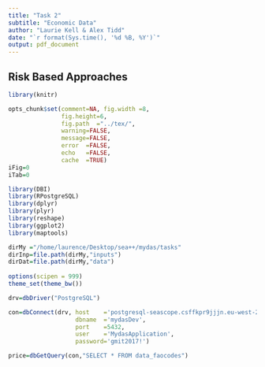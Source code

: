 ```yaml
---
title: "Task 2"
subtitle: "Economic Data" 
author: "Laurie Kell & Alex Tidd"
date: "`r format(Sys.time(), '%d %B, %Y')`"
output: pdf_document
---
```


## Risk Based Approaches

```r
library(knitr)

opts_chunk$set(comment=NA, fig.width =8, 
               fig.height=6,
               fig.path  ="../tex/",
               warning=FALSE, 
               message=FALSE, 
               error  =FALSE, 
               echo   =FALSE,
               cache  =TRUE)
iFig=0
iTab=0
```

```r
library(DBI)
library(RPostgreSQL)
library(dplyr)
library(plyr)
library(reshape)
library(ggplot2)
library(maptools)

dirMy ="/home/laurence/Desktop/sea++/mydas/tasks"
dirInp=file.path(dirMy,"inputs")
dirDat=file.path(dirMy,"data")
 
options(scipen = 999)
theme_set(theme_bw())
```

```r
drv=dbDriver("PostgreSQL") 

con=dbConnect(drv, host    ='postgresql-seascope.csffkpr9jjjn.eu-west-2.rds.amazonaws.com', 
                   dbname  ='mydasDev', 
                   port    =5432, 
                   user    ='MydasApplication', 
                   password='gmit2017!') 
```

```r
price=dbGetQuery(con,"SELECT * FROM data_faocodes")
```